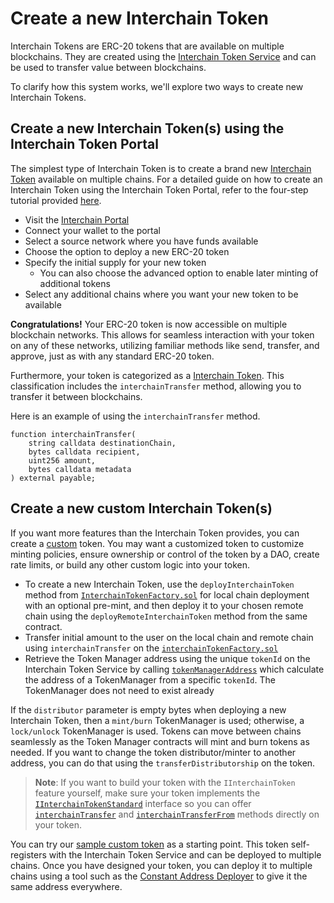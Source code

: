 # Create a new Interchain Token

Interchain Tokens are ERC-20 tokens that are available on multiple blockchains. They are created using the [Interchain Token Service](https://github.com/axelarnetwork/interchain-token-service/blob/v1.0.0-beta.3/contracts/InterchainTokenService.sol) and can be used to transfer value between blockchains.

To clarify how this system works, we'll explore two ways to create new Interchain Tokens.

## Create a new Interchain Token(s) using the Interchain Token Portal

The simplest type of Interchain Token is to create a brand new [Interchain Token](https://github.com/axelarnetwork/interchain-token-service/blob/v1.0.0-beta.3/contracts/interchain-token/InterchainToken.sol) available on multiple chains. For a detailed guide on how to create an Interchain Token using the Interchain Token Portal, refer to the four-step tutorial provided [here](https://axelar.network/blog/how-to-create-an-interchain-token-with-axelar-in-4-steps).

- Visit the [Interchain Portal](https://testnet.interchain.axelar.dev)
- Connect your wallet to the portal
- Select a source network where you have funds available
- Choose the option to deploy a new ERC-20 token
- Specify the initial supply for your new token
	- You can also choose the advanced option to enable later minting of additional tokens
- Select any additional chains where you want your new token to be available

**Congratulations!** Your ERC-20 token is now accessible on multiple blockchain networks. This allows for seamless interaction with your token on any of these networks, utilizing familiar methods like send, transfer, and approve, just as with any standard ERC-20 token.

Furthermore, your token is categorized as a [Interchain Token](https://github.com/axelarnetwork/interchain-token-service/blob/v1.0.0-beta.3/contracts/interfaces/IInterchainTokenStandard.sol). This classification includes the `interchainTransfer` method, allowing you to transfer it between blockchains.

Here is an example of using the `interchainTransfer` method.

```solidity
function interchainTransfer(
    string calldata destinationChain,
    bytes calldata recipient,
    uint256 amount,
    bytes calldata metadata
) external payable;
```


## Create a new custom Interchain Token(s)

If you want more features than the Interchain Token provides, you can create a [custom](../../reference/glossary/#custom) token. You may want a customized token to customize minting policies, ensure ownership or control of the token by a DAO, create rate limits, or build any other custom logic into your token.

- To create a new Interchain Token, use the `deployInterchainToken` method from [`InterchainTokenFactory.sol`](https://github.com/axelarnetwork/interchain-token-service/blob/0a00533f19197a285d6bddc8ec0c2e908094ebfe/contracts/InterchainTokenFactory.sol#L117) for local chain deployment with an optional pre-mint, and then deploy it to your chosen remote chain using the `deployRemoteInterchainToken` method from the same contract.
- Transfer  initial amount to the user on the local chain and remote chain using `interchainTransfer` on the [`interchainTokenFactory.sol`](https://github.com/axelarnetwork/interchain-token-service/blob/0a00533f19197a285d6bddc8ec0c2e908094ebfe/contracts/InterchainTokenFactory.sol#L292)
- Retrieve the Token Manager address using the unique `tokenId` on the Interchain Token Service by calling [`tokenManagerAddress`](https://github.com/axelarnetwork/interchain-token-service/blob/0a00533f19197a285d6bddc8ec0c2e908094ebfe/contracts/InterchainTokenService.sol#L180C1-L180C1) which calculate the address of a TokenManager from a specific `tokenId`. The TokenManager does not need to exist already

If the `distributor` parameter is empty bytes when deploying a new Interchain Token, then a `mint/burn` TokenManager is used; otherwise, a `lock/unlock` TokenManager is used. Tokens can move between chains seamlessly as the Token Manager contracts will mint and burn tokens as needed. If you want to change the token distributor/minter to another address, you can do that using the `transferDistributorship` on the token.

>**Note**: If you want to build your token with the `IInterchainToken` feature yourself, make sure your token implements the [`IInterchainTokenStandard`](https://github.com/axelarnetwork/interchain-token-service/blob/v1.0.0-beta.3/contracts/interfaces/IInterchainTokenStandard.sol) interface so you can offer [`interchainTransfer`](https://github.com/axelarnetwork/interchain-token-service/blob/0a00533f19197a285d6bddc8ec0c2e908094ebfe/contracts/interfaces/IInterchainTokenStandard.sol#L20) and [`interchainTransferFrom`](https://github.com/axelarnetwork/interchain-token-service/blob/0a00533f19197a285d6bddc8ec0c2e908094ebfe/contracts/interfaces/IInterchainTokenStandard.sol#L37) methods directly on your token. 

You can try our [sample custom token](https://remix.ethereum.org/axelarnetwork/axelar-docs/blob/main/public/samples/interchain-token-iinterchaintoken.sol) as a starting point. This token self-registers with the Interchain Token Service and can be deployed to multiple chains. 
Once you have designed your token, you can deploy it to multiple chains using a tool such as the [Constant Address Deployer](https://docs.axelar.dev/dev/general-message-passing/solidity-utilities#constant-address-deployer) to give it the same address everywhere. 